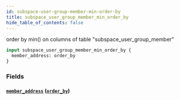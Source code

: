```yaml
---
id: subspace-user-group-member-min-order-by
title: subspace_user_group_member_min_order_by
hide_table_of_contents: false
---
```



order by min() on columns of table "subspace_user_group_member"

```graphql
input subspace_user_group_member_min_order_by {
  member_address: order_by
}
```


### Fields

#### [`member_address`](#) ([`order_by`](../enums/order-by))






